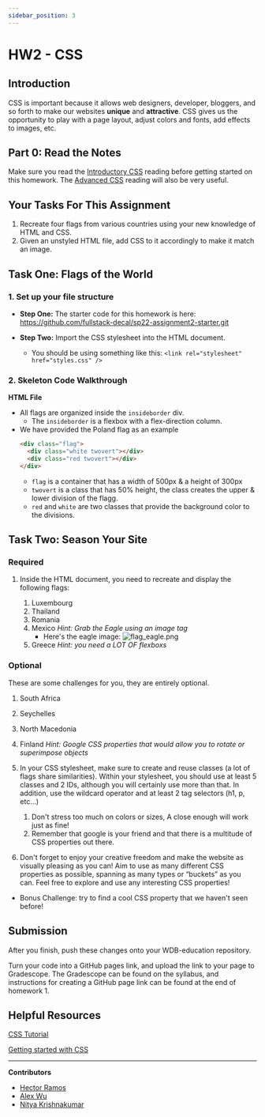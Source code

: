 ```yaml
---
sidebar_position: 3
---
```


# HW2 - CSS

## Introduction

CSS is important because it allows web designers, developer, bloggers, and so
forth to make our websites **unique** and **attractive**. CSS gives us the
opportunity to play with a page layout, adjust colors and fonts, add effects to
images, etc.

## Part 0: Read the Notes

Make sure you read the [Introductory CSS](/docs/Lessons/Lesson3) reading before
getting started on this homework. The [Advanced CSS](/docs/Lessons/Lesson4)
reading will also be very useful.

## Your Tasks For This Assignment

1. Recreate four flags from various countries using your new knowledge of HTML
   and CSS.
2. Given an unstyled HTML file, add CSS to it accordingly to make it match an
   image.

## Task One: Flags of the World

### 1. Set up your file structure

- **Step One:** The starter code for this homework is here: https://github.com/fullstack-decal/sp22-assignment2-starter.git

- **Step Two:** Import the CSS stylesheet into the HTML document.
  - You should be using something like this:
    `<link rel="stylesheet" href="styles.css" />`

### 2. Skeleton Code Walkthrough

**HTML File**

- All flags are organized inside the `insideborder` div.
  - The `insideborder` is a flexbox with a flex-direction column.
- We have provided the Poland flag as an example
  ```html
  <div class="flag">
    <div class="white twovert"></div>
    <div class="red twovert"></div>
  </div>
  ```
  - `flag` is a container that has a width of 500px & a height of 300px
  - `twovert` is a class that has 50% height, the class creates the upper &
    lower division of the flagg.
  - `red` and `white` are two classes that provide the background color to the
    divisions.

## Task Two: Season Your Site

### Required

1. Inside the HTML document, you need to recreate and display the following
   flags:

   1. Luxembourg
   2. Thailand
   3. Romania
   4. Mexico _Hint: Grab the Eagle using an image tag_
      - Here's the eagle image:
        ![flag_eagle.png](../assets/Assignment2/Assignment2-1.png)
   5. Greece _Hint: you need a LOT OF flexboxs_

### Optional

These are some challenges for you, they are entirely optional.

1.  South Africa
2.  Seychelles
3.  North Macedonia
4.  Finland _Hint: Google CSS properties that would allow you to rotate or
    superimpose objects_

5.  In your CSS stylesheet, make sure to create and reuse classes (a lot of
    flags share similarities). Within your stylesheet, you should use at least 5
    classes and 2 IDs, although you will certainly use more than that. In
    addition, use the wildcard operator and at least 2 tag selectors (h1, p,
    etc…)
    1.  Don't stress too much on colors or sizes, A close enough will work just
        as fine!
    2.  Remember that google is your friend and that there is a multitude of CSS
        properties out there.
6.  Don't forget to enjoy your creative freedom and make the website as visually
    pleasing as you can! Aim to use as many different CSS properties as
    possible, spanning as many types or “buckets” as you can. Feel free to
    explore and use any interesting CSS properties!

- Bonus Challenge: try to find a cool CSS property that we haven't seen before!

## Submission

After you finish, push these changes onto your WDB-education repository. 

Turn your code into a GitHub pages link, and upload the link to your page to Gradescope. The Gradescope can be found on the syllabus, and instructions for creating a GitHub page link can be found at the end of homework 1.


## Helpful Resources

[CSS Tutorial](https://www.w3schools.com/css/)

[Getting started with CSS](https://developer.mozilla.org/en-US/docs/Learn/CSS/First_steps/Getting_started)

---

**Contributors**

- [Hector Ramos](https://www.linkedin.com/in/hector-ramos-/)
- [Alex Wu](https://www.linkedin.com/in/jialin-wu-658929185/)
- [Nitya Krishnakumar](https://www.linkedin.com/in/nitya-krish/)
